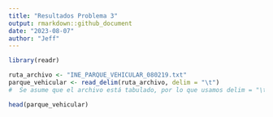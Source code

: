 ```yaml
---
title: "Resultados Problema 3"
output: rmarkdown::github_document
date: "2023-08-07"
author: "Jeff"
---
```


```r
library(readr)

ruta_archivo <- "INE_PARQUE_VEHICULAR_080219.txt"
parque_vehicular <- read_delim(ruta_archivo, delim = "\t")
#  Se asume que el archivo está tabulado, por lo que usamos delim = "\t" para indicar que el delimitador es un tabulador.

head(parque_vehicular)
```
